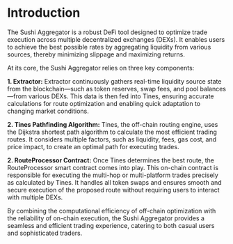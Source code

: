 # Introduction

The Sushi Aggregator is a robust DeFi tool designed to optimize trade execution across multiple decentralized exchanges (DEXs). It enables users to achieve the best possible rates by aggregating liquidity from various sources, thereby minimizing slippage and maximizing returns.

At its core, the Sushi Aggregator relies on three key components:

**1. Extractor:** Extractor continuously gathers real-time liquidity source state from the blockchain—such as token reserves, swap fees, and pool balances—from various DEXs. This data is then fed into Tines, ensuring accurate calculations for route optimization and enabling quick adaptation to changing market conditions.

**2. Tines Pathfinding Algorithm:** Tines, the off-chain routing engine, uses the Dijkstra shortest path algorithm to calculate the most efficient trading routes. It considers multiple factors, such as liquidity, fees, gas cost, and price impact, to create an optimal path for executing trades.

**2. RouteProcessor Contract:** Once Tines determines the best route, the RouteProcessor smart contract comes into play. This on-chain contract is responsible for executing the multi-hop or multi-platform trades precisely as calculated by Tines. It handles all token swaps and ensures smooth and secure execution of the proposed route without requiring users to interact with multiple DEXs.

By combining the computational efficiency of off-chain optimization with the reliability of on-chain execution, the Sushi Aggregator provides a seamless and efficient trading experience, catering to both casual users and sophisticated traders.